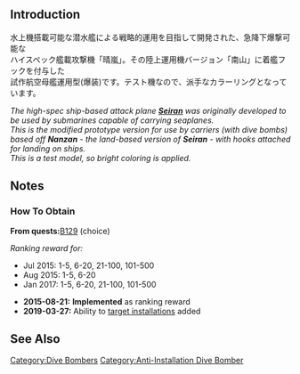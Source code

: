 {{EquipmentInfo|148}}

==Introduction==
水上機搭載可能な潜水艦による戦略的運用を目指して開発された、急降下爆撃可能な<br>
ハイスペック艦載攻撃機「晴嵐」。その陸上運用機バージョン「南山」に着艦フックを付与した<br>
試作航空母艦運用型(爆装)です。テスト機なので、派手なカラーリングとなっています。

''The high-spec ship-based attack plane '''[[Prototype Seiran|Seiran]]''' was originally developed to be used by submarines capable of carrying seaplanes.''<br>
''This is the modified prototype version for use by carriers (with dive bombs) based off '''Nanzan''' - the land-based version of '''Seiran''' - with hooks attached for landing on ships.''<br>
''This is a test model, so bright coloring is applied.''

==Notes==
<div class="mw-collapsible"><h3>How To Obtain</h3>
<div class="mw-collapsible-content">
'''From quests: '''[[Quests#B129|B129]] (choice)

''Ranking reward for:''
* Jul 2015: 1-5, 6-20, 21-100, 101-500
* Aug 2015: 1-5, 6-20
* Jan 2017: 1-5, 6-20, 21-100, 101-500

</div></div>


<div class="mw-collapsible><h3>Updates History</h3>
<div class="mw-collapsible-content>
* '''2015-08-21:''' '''Implemented''' as ranking reward
* '''2019-03-27:''' Ability to [[Anti-Installation#General Characteristics|target installations]] added
</div></div>

==See Also==

{{Equipmentlist}}
[[Category:Dive Bombers]]
[[Category:Anti-Installation Dive Bomber]]